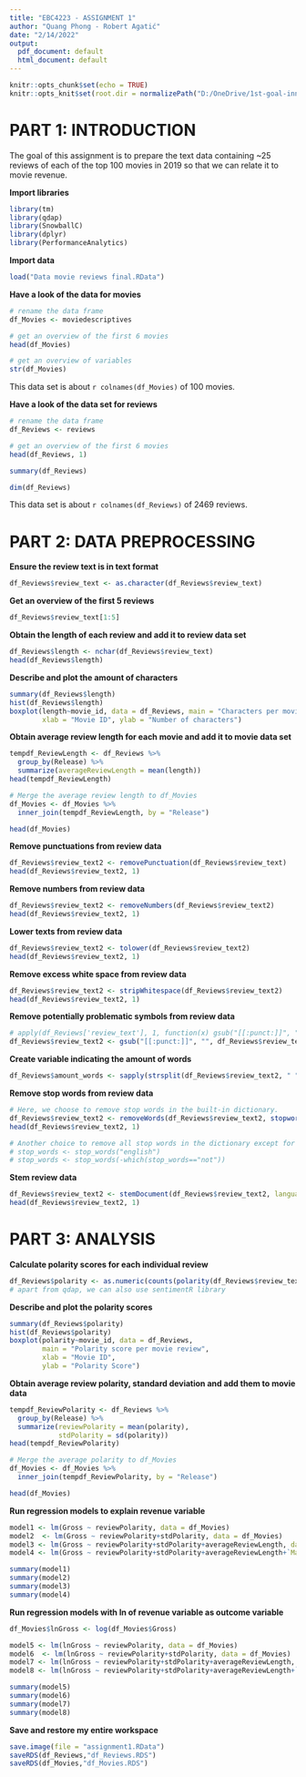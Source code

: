 ```yaml
---
title: "EBC4223 - ASSIGNMENT 1"
author: "Quang Phong - Robert Agatić"
date: "2/14/2022"
output:
  pdf_document: default
  html_document: default
---
```


```r
knitr::opts_chunk$set(echo = TRUE)
knitr::opts_knit$set(root.dir = normalizePath("D:/OneDrive/1st-goal-innovation/project-analyze-unstructured-data/3-week3/assignment-1"))
```

# PART 1: INTRODUCTION
The goal of this assignment is to prepare the text data containing ~25 reviews of each of the top 100 movies in 2019 so that we can relate it to movie revenue.

**Import libraries**
```r
library(tm)
library(qdap)
library(SnowballC)
library(dplyr)
library(PerformanceAnalytics)
```

**Import data**
```r
load("Data movie reviews final.RData")
```

**Have a look of the data for movies**
```r
# rename the data frame
df_Movies <- moviedescriptives 

# get an overview of the first 6 movies
head(df_Movies)
```
```r
# get an overview of variables
str(df_Movies)
```
This data set is about `r colnames(df_Movies)` of 100 movies.

**Have a look of the data set for reviews**
```r
# rename the data frame
df_Reviews <- reviews 

# get an overview of the first 6 movies
head(df_Reviews, 1)
```
```r
summary(df_Reviews)
```
```r
dim(df_Reviews)
```
This data set is about `r colnames(df_Reviews)` of 2469 reviews.


# PART 2: DATA PREPROCESSING


**Ensure the review text is in text format**
```r
df_Reviews$review_text <- as.character(df_Reviews$review_text)
```

**Get an overview of the first 5 reviews**
```r
df_Reviews$review_text[1:5]
```


**Obtain the length of each review and add it to review data set**
```r
df_Reviews$length <- nchar(df_Reviews$review_text)
head(df_Reviews$length)
```
**Describe and plot the amount of characters**
```r
summary(df_Reviews$length)
hist(df_Reviews$length)
boxplot(length~movie_id, data = df_Reviews, main = "Characters per movie reviews",
        xlab = "Movie ID", ylab = "Number of characters")
```


**Obtain average review length for each movie and add it to movie data set**
```r
tempdf_ReviewLength <- df_Reviews %>%
  group_by(Release) %>%
  summarize(averageReviewLength = mean(length))
head(tempdf_ReviewLength)
```
```r
# Merge the average review length to df_Movies
df_Movies <- df_Movies %>%
  inner_join(tempdf_ReviewLength, by = "Release")

head(df_Movies)
```

**Remove punctuations from review data**
```r
df_Reviews$review_text2 <- removePunctuation(df_Reviews$review_text)
head(df_Reviews$review_text2, 1)
```
**Remove numbers from review data**
```r
df_Reviews$review_text2 <- removeNumbers(df_Reviews$review_text2)
head(df_Reviews$review_text2, 1)
```
**Lower texts from review data**
```r
df_Reviews$review_text2 <- tolower(df_Reviews$review_text2)
head(df_Reviews$review_text2, 1)
```

**Remove excess white space from review data**
```r
df_Reviews$review_text2 <- stripWhitespace(df_Reviews$review_text2)
head(df_Reviews$review_text2, 1)
```

**Remove potentially problematic symbols from review data**
```r
# apply(df_Reviews['review_text'], 1, function(x) gsub("[[:punct:]]", "", x))
df_Reviews$review_text2 <- gsub("[[:punct:]]", "", df_Reviews$review_text2)
```

**Create variable indicating the amount of words**
```r
df_Reviews$amount_words <- sapply(strsplit(df_Reviews$review_text2, " "), length)
```

**Remove stop words from review data**
```r
# Here, we choose to remove stop words in the built-in dictionary. 
df_Reviews$review_text2 <- removeWords(df_Reviews$review_text2, stopwords("en"))
head(df_Reviews$review_text2, 1)

# Another choice to remove all stop words in the dictionary except for "not", by:
# stop_words <- stop_words("english")
# stop_words <- stop_words(-which(stop_words=="not"))
```

**Stem review data**
```r
df_Reviews$review_text2 <- stemDocument(df_Reviews$review_text2, language = "english")
head(df_Reviews$review_text2, 1)
```


# PART 3: ANALYSIS


**Calculate polarity scores for each individual review**
```r
df_Reviews$polarity <- as.numeric(counts(polarity(df_Reviews$review_text2))[, "polarity"]) 
# apart from qdap, we can also use sentimentR library
```

**Describe and plot the polarity scores**
```r
summary(df_Reviews$polarity)
hist(df_Reviews$polarity)
boxplot(polarity~movie_id, data = df_Reviews,
        main = "Polarity score per movie review",
        xlab = "Movie ID",
        ylab = "Polarity Score")
```


**Obtain average review polarity, standard deviation and add them to movie data**
```r
tempdf_ReviewPolarity <- df_Reviews %>%
  group_by(Release) %>%
  summarize(reviewPolarity = mean(polarity),
            stdPolarity = sd(polarity))
head(tempdf_ReviewPolarity)
```

```r
# Merge the average polarity to df_Movies
df_Movies <- df_Movies %>%
  inner_join(tempdf_ReviewPolarity, by = "Release")

head(df_Movies)
```

**Run regression models to explain revenue variable**

```r
model1 <- lm(Gross ~ reviewPolarity, data = df_Movies)
model2  <- lm(Gross ~ reviewPolarity+stdPolarity, data = df_Movies)
model3 <- lm(Gross ~ reviewPolarity+stdPolarity+averageReviewLength, data = df_Movies)
model4 <- lm(Gross ~ reviewPolarity+stdPolarity+averageReviewLength+`Max Th`, data = df_Movies)
```

```r
summary(model1)
summary(model2)
summary(model3)
summary(model4)
```
**Run regression models with ln of revenue variable as outcome variable**
```r
df_Movies$lnGross <- log(df_Movies$Gross)
```


```r
model5 <- lm(lnGross ~ reviewPolarity, data = df_Movies)
model6  <- lm(lnGross ~ reviewPolarity+stdPolarity, data = df_Movies)
model7 <- lm(lnGross ~ reviewPolarity+stdPolarity+averageReviewLength, data = df_Movies)
model8 <- lm(lnGross ~ reviewPolarity+stdPolarity+averageReviewLength+`Max Th`, data = df_Movies)
```

```r
summary(model5)
summary(model6)
summary(model7)
summary(model8)
```
**Save and restore my entire workspace**
```r
save.image(file = "assignment1.RData")
saveRDS(df_Reviews,"df_Reviews.RDS")
saveRDS(df_Movies,"df_Movies.RDS")
```


